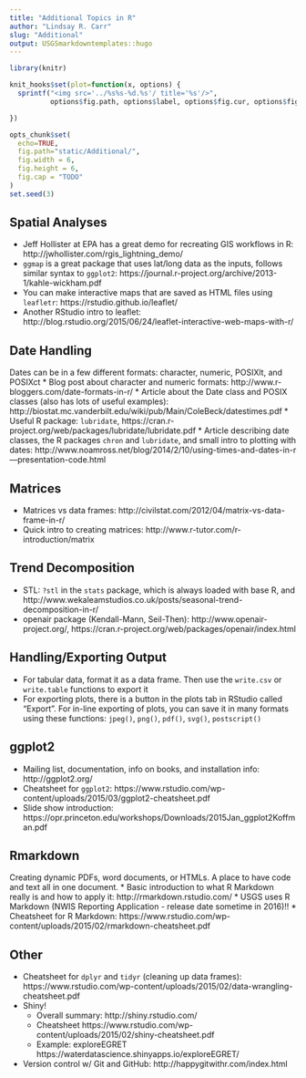 ```yaml
---
title: "Additional Topics in R"
author: "Lindsay R. Carr"
slug: "Additional"
output: USGSmarkdowntemplates::hugo
---
```


```r
library(knitr)

knit_hooks$set(plot=function(x, options) {
  sprintf("<img src='../%s%s-%d.%s'/ title='%s'/>", 
          options$fig.path, options$label, options$fig.cur, options$fig.ext, options$fig.cap)

})

opts_chunk$set(
  echo=TRUE,
  fig.path="static/Additional/",
  fig.width = 6,
  fig.height = 6,
  fig.cap = "TODO"
)
set.seed(3)
```

## Spatial Analyses

* Jeff Hollister at EPA has a great demo for recreating GIS workflows in R: http://jwhollister.com/rgis_lightning_demo/
* `ggmap` is a great package that uses lat/long data as the inputs, follows similar syntax to `ggplot2`: https://journal.r-project.org/archive/2013-1/kahle-wickham.pdf
* You can make interactive maps that are saved as HTML files using `leafletr`: https://rstudio.github.io/leaflet/
* Another RStudio intro to leaflet: http://blog.rstudio.org/2015/06/24/leaflet-interactive-web-maps-with-r/

## Date Handling
Dates can be in a few different formats: character, numeric, POSIXlt, and POSIXct 
* Blog post about character and numeric formats: http://www.r-bloggers.com/date-formats-in-r/
* Article about the Date class and POSIX classes (also has lots of useful examples): http://biostat.mc.vanderbilt.edu/wiki/pub/Main/ColeBeck/datestimes.pdf
* Useful R package: `lubridate`, https://cran.r-project.org/web/packages/lubridate/lubridate.pdf
* Article describing date classes, the R packages `chron` and `lubridate`, and small intro to plotting with dates: http://www.noamross.net/blog/2014/2/10/using-times-and-dates-in-r---presentation-code.html

## Matrices
* Matrices vs data frames: http://civilstat.com/2012/04/matrix-vs-data-frame-in-r/
* Quick intro to creating matrices: http://www.r-tutor.com/r-introduction/matrix

## Trend Decomposition
* STL:  `?stl` in the `stats` package, which is always loaded with base R, and http://www.wekaleamstudios.co.uk/posts/seasonal-trend-decomposition-in-r/
* openair package (Kendall-Mann, Seil-Then): http://www.openair-project.org/, https://cran.r-project.org/web/packages/openair/index.html

## Handling/Exporting Output
* For tabular data, format it as a data frame. Then use the `write.csv` or `write.table` functions to export it
* For exporting plots, there is a button in the plots tab in RStudio called “Export”. For in-line exporting of plots, you can save it in many formats using these functions: `jpeg()`, `png()`, `pdf()`, `svg()`, `postscript()`

## ggplot2
* Mailing list, documentation, info on books, and installation info: http://ggplot2.org/
* Cheatsheet for `ggplot2`: https://www.rstudio.com/wp-content/uploads/2015/03/ggplot2-cheatsheet.pdf
* Slide show introduction: https://opr.princeton.edu/workshops/Downloads/2015Jan_ggplot2Koffman.pdf

## Rmarkdown 
Creating dynamic PDFs, word documents, or HTMLs. A place to have code and text all in one document. 
* Basic introduction to what R Markdown really is and how to apply it: http://rmarkdown.rstudio.com/
* USGS uses R Markdown (NWIS Reporting Application - release date sometime in 2016)!!
* Cheatsheet for R Markdown: https://www.rstudio.com/wp-content/uploads/2015/02/rmarkdown-cheatsheet.pdf

## Other
* Cheatsheet for `dplyr` and `tidyr` (cleaning up data frames): https://www.rstudio.com/wp-content/uploads/2015/02/data-wrangling-cheatsheet.pdf
* Shiny! 
  + Overall summary: http://shiny.rstudio.com/
  + Cheatsheet https://www.rstudio.com/wp-content/uploads/2015/02/shiny-cheatsheet.pdf
  + Example: exploreEGRET https://waterdatascience.shinyapps.io/exploreEGRET/
* Version control w/ Git and GitHub: http://happygitwithr.com/index.html

